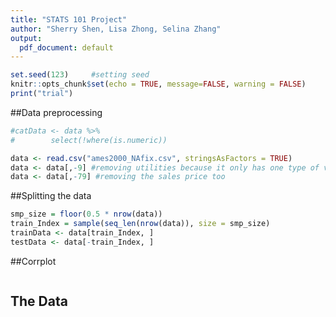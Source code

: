 ```yaml
---
title: "STATS 101 Project"
author: "Sherry Shen, Lisa Zhong, Selina Zhang"
output:
  pdf_document: default
---
```


```r
set.seed(123)     #setting seed
knitr::opts_chunk$set(echo = TRUE, message=FALSE, warning = FALSE)
print("trial")
```

##Data preprocessing
```r
#catData <- data %>%
#        select(!where(is.numeric))

data <- read.csv("ames2000_NAfix.csv", stringsAsFactors = TRUE)
data <- data[,-9] #removing utilities because it only has one type of value
data <- data[,-79] #removing the sales price too


```


##Splitting the data
```r

smp_size = floor(0.5 * nrow(data))
train_Index = sample(seq_len(nrow(data)), size = smp_size)
trainData <- data[train_Index, ]
testData <- data[-train_Index, ]  
```


##Corrplot 
```r


```

## The Data
```r

```